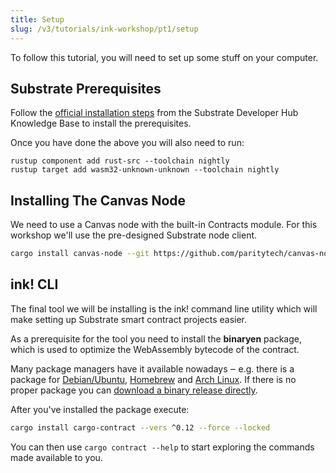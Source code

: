 ```yaml
---
title: Setup
slug: /v3/tutorials/ink-workshop/pt1/setup
---
```


To follow this tutorial, you will need to set up some stuff on your computer.

## Substrate Prerequisites

Follow the
[official installation steps](https://substrate.dev/docs/en/knowledgebase/getting-started/) from the
Substrate Developer Hub Knowledge Base to install the prerequisites.

Once you have done the above you will also need to run:
```
rustup component add rust-src --toolchain nightly
rustup target add wasm32-unknown-unknown --toolchain nightly
```

## Installing The Canvas Node

We need to use a Canvas node with the built-in Contracts module. For this workshop we'll use the pre-designed Substrate node client.

```bash
cargo install canvas-node --git https://github.com/paritytech/canvas-node.git --tag v0.1.9 --force --locked
```

## ink! CLI

The final tool we will be installing is the ink! command line utility which will make setting up Substrate smart contract projects easier.

As a prerequisite for the tool you need to install the **binaryen** package, which is used to optimize the WebAssembly bytecode of the contract.

Many package managers have it available nowadays ‒ e.g. there is a package for [Debian/Ubuntu](https://tracker.debian.org/pkg/binaryen),
[Homebrew](https://formulae.brew.sh/formula/binaryen) and [Arch Linux](https://archlinux.org/packages/community/x86_64/binaryen/).
If there is no proper package you can [download a binary release directly](https://github.com/WebAssembly/binaryen/releases).

After you've installed the package execute:

```bash
cargo install cargo-contract --vers ^0.12 --force --locked
```

You can then use `cargo contract --help` to start exploring the commands made available to you.
